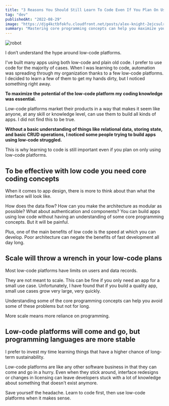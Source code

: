 ```yaml
---
title: "3 Reasons You Should Still Learn To Code Even If You Plan On Using Low-Code Platforms"
tag: "dev"
publishedAt: "2022-08-29"
image: "https://djg4kctbfokfu.cloudfront.net/posts/alex-knight-2ejcsulrwc8-unsplash-scaled.jpeg"
summary: "Mastering core programming concepts can help you maximize your effectiveness with low-code tools"
---
```


<Image
  src="https://djg4kctbfokfu.cloudfront.net/posts/alex-knight-2ejcsulrwc8-unsplash-scaled.jpeg"
  alt="robot"
/>

I don’t understand the hype around low-code platforms.

I've built many apps using both low-code and plain old code. I prefer to use code for the majority of cases. When I was learning to code, automation was spreading through my organization thanks to a few low-code platforms. I decided to learn a few of them to get my hands dirty, but I noticed something right away.

**To maximize the potential of the low-code platform my coding knowledge was essential.**

Low-code platforms market their products in a way that makes it seem like anyone, at any skill or knowledge level, can use them to build all kinds of apps. I did not find this to be true.

**Without a basic understanding of things like relational data, storing state, and basic CRUD operations, I noticed some people trying to build apps using low-code struggled.**

This is why learning to code is still important even if you plan on only using low-code platforms.

## To be effective with low code you need core coding concepts

When it comes to app design, there is more to think about than what the interface will look like.

How does the data flow? How can you make the architecture as modular as possible? What about authentication and components? You can build apps using low code without having an understanding of some core programming concepts. But it will be painful.

Plus, one of the main benefits of low code is the speed at which you can develop. Poor architecture can negate the benefits of fast development all day long.

## Scale will throw a wrench in your low-code plans

Most low-code platforms have limits on users and data records.

They are not meant to scale. This can be fine if you only need an app for a small use case. Unfortunately, I have found that if you build a quality app, small use cases grow very large, very quickly.

Understanding some of the core programming concepts can help you avoid some of these problems but not for long.

More scale means more reliance on programming.

## Low-code platforms will come and go, but programming languages are more stable

I prefer to invest my time learning things that have a higher chance of long-term sustainability.

Low-code platforms are like any other software business in that they can come and go in a hurry. Even when they stick around, interface redesigns or changes in licensing can leave developers stuck with a lot of knowledge about something that doesn't exist anymore.

Save yourself the headache. Learn to code first, then use low-code platforms when it makes sense.
